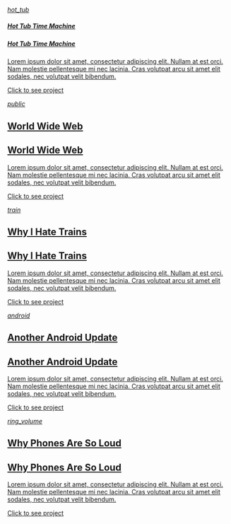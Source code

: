 ```{=html}
<div class="grid all-papers-container">
    <div class="papers-card-container"> 
      <div class="papers-card"><a href="hottub">
          <div class="papers-card--display"><i class="material-icons">hot_tub</i>
            <h5>Hot Tub Time Machine</h5>
          </div>
          <div class="papers-card--hover">
            <h5>Hot Tub Time Machine</h5>
            <p>Lorem ipsum dolor sit amet, consectetur adipiscing elit. Nullam at est orci. Nam molestie pellentesque mi nec lacinia. Cras volutpat arcu sit amet elit sodales, nec volutpat velit bibendum.</p>
            <p class="link">Click to see project</p>
          </div></a>
        <div class="papers-card--border"></div>
      </div>
    </div>
    <div class="papers-card-container"> 
      <div class="papers-card"><a href="worldweb">
          <div class="papers-card--display"><i class="material-icons">public</i>
            <h2>World Wide Web</h2>
          </div>
          <div class="papers-card--hover">
            <h2>World Wide Web</h2>
            <p>Lorem ipsum dolor sit amet, consectetur adipiscing elit. Nullam at est orci. Nam molestie pellentesque mi nec lacinia. Cras volutpat arcu sit amet elit sodales, nec volutpat velit bibendum.</p>
            <p class="papers-link">Click to see project</p>
          </div></a>
        <div class="papers-card--border"></div>
      </div>
    </div>
    <div class="papers-card-container"> 
      <div class="papers-card"><a href="trainthings">
          <div class="papers-card--display"><i class="material-icons">train</i>
            <h2>Why I Hate Trains</h2>
          </div>
          <div class="papers-card--hover">
            <h2>Why I Hate Trains</h2>
            <p>Lorem ipsum dolor sit amet, consectetur adipiscing elit. Nullam at est orci. Nam molestie pellentesque mi nec lacinia. Cras volutpat arcu sit amet elit sodales, nec volutpat velit bibendum.</p>
            <p class="papers-link">Click to see project</p>
          </div></a>
        <div class="papers-card--border"></div>
      </div>
    </div>
    <div class="papers-card-container"> 
      <div class="papers-card papers-card--dark"><a href="androidupdate">
          <div class="papers-card--display"><i class="material-icons">android</i>
            <h2>Another Android Update</h2>
          </div>
          <div class="papers-card--hover">
            <h2>Another Android Update</h2>
            <p>Lorem ipsum dolor sit amet, consectetur adipiscing elit. Nullam at est orci. Nam molestie pellentesque mi nec lacinia. Cras volutpat arcu sit amet elit sodales, nec volutpat velit bibendum.</p>
            <p class="papers-link">Click to see project</p>
          </div></a>
        <div class="papers-card--border"></div>
      </div>
    </div>
    <div class="papers-card-container"> 
      <div class="papers-card papers-card--dark"><a href="phonesoff">
          <div class="papers-card--display"><i class="material-icons">ring_volume</i>
            <h2>Why Phones Are So Loud</h2>
          </div>
          <div class="papers-card--hover">
            <h2>Why Phones Are So Loud</h2>
            <p>Lorem ipsum dolor sit amet, consectetur adipiscing elit. Nullam at est orci. Nam molestie pellentesque mi nec lacinia. Cras volutpat arcu sit amet elit sodales, nec volutpat velit bibendum.</p>
            <p class="papers-link">Click to see project</p>
          </div></a>
        <div class="papers-card--border"></div>
      </div>
    </div>
    </div>
```
<!-- //PAPERS
@media (max-width: 400px) {
  .all-papers-container {
    --bs-columns: 1;
  }
}

@media (max-width: 992px) {
  .all-papers-container {
    --bs-columns: 2;
  }
}

.all-papers-container {
	padding: 30px;
  --bs-columns: 3;
	* {
		box-sizing: border-box;
	}
}

.papers-card-container {
	margin: 30px;
	
	.papers-card {
		position: relative;
		
		a {
			padding: 30px;
			height: 300px;
			border: 2px solid black;
			background: white;
			text-decoration: none;
			color: black;
			display: block;
			transition: 0.25s ease;
			
			&:hover {
				transform: translate(-30px, -30px);
				border-color: $pink;
				
				.papers-card--display {
					display: none;
				}
				
				.papers-card--hover {
					display: block;
				}
			}
			
			.papers-card--display {
				i {
					font-size: 60px;
					margin-top: 200px;
				}
				
				h5 {
					margin: 20px 0 0;
				}
			}
			
			.papers-card--hover {
				display: none;
				
				h5 {
					margin: 20px 0;
				}
				
				p {
					font-weight: normal;
					line-height: 1.5;
					
					&.link {
						margin: 20px 0 0;
						font-weight: bold;
						color: $pink;
					}
				}
			}
		}
		
		.papers-card--border {
			position: absolute;
			width: 100%;
			height: 100%;
			left: 0;
			top: 0;
			border: 2px dashed black;
			z-index: -1;
		}
		
		&.papers-card--dark {
			a {
				color: white;
				background-color: black;
				border-color: black;
				
				.papers-card--hover {
					.link {
						color: $verylightpurple;
					}
				}
			}
		}
	}
} -->
